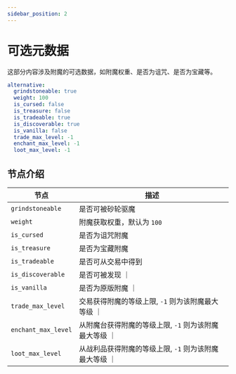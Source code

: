 ```yaml
---
sidebar_position: 2
---
```


# 可选元数据

这部分内容涉及附魔的可选数据，如附魔权重、是否为诅咒、是否为宝藏等。

```yaml
alternative:
  grindstoneable: true
  weight: 100
  is_cursed: false
  is_treasure: false
  is_tradeable: true
  is_discoverable: true
  is_vanilla: false
  trade_max_level: -1
  enchant_max_level: -1
  loot_max_level: -1
```

## 节点介绍
| 节点            | 描述                       |
|-----------------|----------------------------|
| `grindstoneable`        | 是否可被砂轮驱魔                   |
| `weight`| 附魔获取权重，默认为 `100`           |
| `is_cursed`            | 是否为诅咒附魔 |
| `is_treasure`          | 是否为宝藏附魔                    |
| `is_tradeable`     | 是否可从交易中得到                |
| `is_discoverable`  | 是否可被发现 ｜
| `is_vanilla`  | 是否为原版附魔 ｜
| `trade_max_level`  | 交易获得附魔的等级上限, `-1` 则为该附魔最大等级 ｜
| `enchant_max_level`  | 从附魔台获得附魔的等级上限, `-1` 则为该附魔最大等级 ｜
| `loot_max_level`  | 从战利品获得附魔的等级上限, `-1` 则为该附魔最大等级 ｜